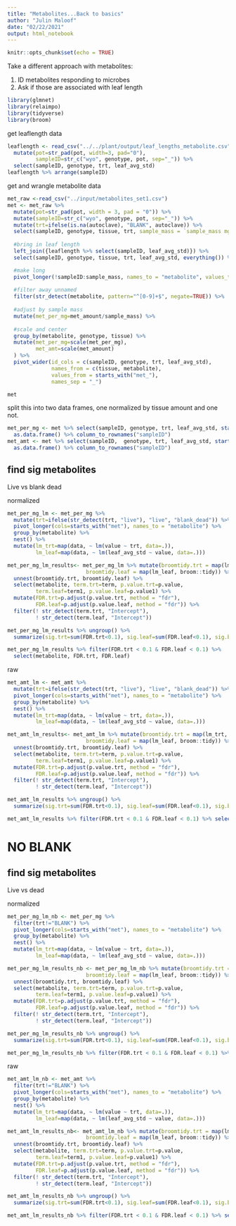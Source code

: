 ```yaml
---
title: "Metabolites...Back to basics"
author: "Julin Maloof"
date: "02/22/2021"
output: html_notebook
---
```


```r
knitr::opts_chunk$set(echo = TRUE)
```

Take a different approach with metabolites:

1) ID metabolites responding to microbes
2) Ask if those are associated with leaf length

```r
library(glmnet)
library(relaimpo)
library(tidyverse)
library(broom)
```

get leaflength data
```r
leaflength <- read_csv("../../plant/output/leaf_lengths_metabolite.csv") %>%
  mutate(pot=str_pad(pot, width=3, pad="0"),
         sampleID=str_c("wyo", genotype, pot, sep="_")) %>%
  select(sampleID, genotype, trt, leaf_avg_std)
leaflength %>% arrange(sampleID)
```

get and wrangle metabolite data
```r
met_raw <-read_csv("../input/metabolites_set1.csv")
met <- met_raw %>% 
  mutate(pot=str_pad(pot, width = 3, pad = "0")) %>%
  mutate(sampleID=str_c("wyo", genotype, pot, sep="_")) %>%
  mutate(trt=ifelse(is.na(autoclave), "BLANK", autoclave)) %>%
  select(sampleID, genotype, tissue, trt, sample_mass = `sample_mass mg`, !submission_number:concatenate)  %>%
  
  #bring in leaf length
  left_join({leaflength %>% select(sampleID, leaf_avg_std)}) %>%
  select(sampleID, genotype, tissue, trt, leaf_avg_std, everything()) %>%

  #make long
  pivot_longer(!sampleID:sample_mass, names_to = "metabolite", values_to = "met_amount") %>%
  
  #filter away unnamed
  filter(str_detect(metabolite, pattern="^[0-9]+$", negate=TRUE)) %>%
  
  #adjust by sample mass
  mutate(met_per_mg=met_amount/sample_mass) %>%
  
  #scale and center
  group_by(metabolite, genotype, tissue) %>%
  mutate(met_per_mg=scale(met_per_mg),
         met_amt=scale(met_amount)
  ) %>% 
  pivot_wider(id_cols = c(sampleID, genotype, trt, leaf_avg_std), 
              names_from = c(tissue, metabolite), 
              values_from = starts_with("met_"),
              names_sep = "_")

met 
```

split this into two data frames, one normalized by tissue amount and one not.
```r
met_per_mg <- met %>% select(sampleID, genotype, trt, leaf_avg_std, starts_with("met_per_mg")) %>%
  as.data.frame() %>% column_to_rownames("sampleID")
met_amt <- met %>% select(sampleID,  genotype, trt, leaf_avg_std, starts_with("met_amt")) %>%
  as.data.frame() %>% column_to_rownames("sampleID")
```


## find sig metabolites

Live vs blank dead

normalized
```r
met_per_mg_lm <- met_per_mg %>%
  mutate(trt=ifelse(str_detect(trt, "live"), "live", "blank_dead")) %>%
  pivot_longer(cols=starts_with("met"), names_to = "metabolite") %>%
  group_by(metabolite) %>%
  nest() %>%
  mutate(lm_trt=map(data, ~ lm(value ~ trt, data=.)),
         lm_leaf=map(data, ~ lm(leaf_avg_std ~ value, data=.)))

```


```r
met_per_mg_lm_results<- met_per_mg_lm %>% mutate(broomtidy.trt = map(lm_trt, broom::tidy),
                         broomtidy.leaf = map(lm_leaf, broom::tidy)) %>%
  unnest(broomtidy.trt, broomtidy.leaf) %>%
  select(metabolite, term.trt=term, p.value.trt=p.value,
         term.leaf=term1, p.value.leaf=p.value1) %>%
  mutate(FDR.trt=p.adjust(p.value.trt, method = "fdr"),
         FDR.leaf=p.adjust(p.value.leaf, method = "fdr")) %>%
  filter(! str_detect(term.trt, "Intercept"),
         ! str_detect(term.leaf, "Intercept"))

met_per_mg_lm_results %>% ungroup() %>%
  summarize(sig.trt=sum(FDR.trt<0.1), sig.leaf=sum(FDR.leaf<0.1), sig.both=sum(FDR.trt<0.1&FDR.leaf<0.1), count=n())

met_per_mg_lm_results %>% filter(FDR.trt < 0.1 & FDR.leaf < 0.1) %>% 
  select(metabolite, FDR.trt, FDR.leaf)
```

raw
```r
met_amt_lm <- met_amt %>%
  mutate(trt=ifelse(str_detect(trt, "live"), "live", "blank_dead")) %>%
  pivot_longer(cols=starts_with("met"), names_to = "metabolite") %>%
  group_by(metabolite) %>%
  nest() %>%
  mutate(lm_trt=map(data, ~ lm(value ~ trt, data=.)),
         lm_leaf=map(data, ~ lm(leaf_avg_std ~ value, data=.)))

```


```r
met_amt_lm_results<- met_amt_lm %>% mutate(broomtidy.trt = map(lm_trt, broom::tidy),
                         broomtidy.leaf = map(lm_leaf, broom::tidy)) %>%
  unnest(broomtidy.trt, broomtidy.leaf) %>%
  select(metabolite, term.trt=term, p.value.trt=p.value,
         term.leaf=term1, p.value.leaf=p.value1) %>%
  mutate(FDR.trt=p.adjust(p.value.trt, method = "fdr"),
         FDR.leaf=p.adjust(p.value.leaf, method = "fdr")) %>%
  filter(! str_detect(term.trt, "Intercept"),
         ! str_detect(term.leaf, "Intercept"))

met_amt_lm_results %>% ungroup() %>%
  summarize(sig.trt=sum(FDR.trt<0.1), sig.leaf=sum(FDR.leaf<0.1), sig.both=sum(FDR.trt<0.1&FDR.leaf<0.1), count=n())

met_amt_lm_results %>% filter(FDR.trt < 0.1 & FDR.leaf < 0.1) %>% select(metabolite, FDR.trt, FDR.leaf)
```


# NO BLANK



## find sig metabolites

Live vs  dead

normalized
```r
met_per_mg_lm_nb <- met_per_mg %>%
  filter(trt!="BLANK") %>%
  pivot_longer(cols=starts_with("met"), names_to = "metabolite") %>%
  group_by(metabolite) %>%
  nest() %>%
  mutate(lm_trt=map(data, ~ lm(value ~ trt, data=.)),
         lm_leaf=map(data, ~ lm(leaf_avg_std ~ value, data=.)))

```


```r
met_per_mg_lm_results_nb <- met_per_mg_lm_nb %>% mutate(broomtidy.trt = map(lm_trt, broom::tidy),
                         broomtidy.leaf = map(lm_leaf, broom::tidy)) %>%
  unnest(broomtidy.trt, broomtidy.leaf) %>%
  select(metabolite, term.trt=term, p.value.trt=p.value,
         term.leaf=term1, p.value.leaf=p.value1) %>%
  mutate(FDR.trt=p.adjust(p.value.trt, method = "fdr"),
         FDR.leaf=p.adjust(p.value.leaf, method = "fdr")) %>%
  filter(! str_detect(term.trt, "Intercept"),
         ! str_detect(term.leaf, "Intercept"))

met_per_mg_lm_results_nb %>% ungroup() %>%
  summarize(sig.trt=sum(FDR.trt<0.1), sig.leaf=sum(FDR.leaf<0.1), sig.both=sum(FDR.trt<0.1&FDR.leaf<0.1), count=n())

met_per_mg_lm_results_nb %>% filter(FDR.trt < 0.1 & FDR.leaf < 0.1) %>% select(metabolite, FDR.trt, FDR.leaf)
```

raw
```r
met_amt_lm_nb <- met_amt %>%
  filter(trt!="BLANK") %>%
  pivot_longer(cols=starts_with("met"), names_to = "metabolite") %>%
  group_by(metabolite) %>%
  nest() %>%
  mutate(lm_trt=map(data, ~ lm(value ~ trt, data=.)),
         lm_leaf=map(data, ~ lm(leaf_avg_std ~ value, data=.)))

```


```r
met_amt_lm_results_nb<- met_amt_lm_nb %>% mutate(broomtidy.trt = map(lm_trt, broom::tidy),
                         broomtidy.leaf = map(lm_leaf, broom::tidy)) %>%
  unnest(broomtidy.trt, broomtidy.leaf) %>%
  select(metabolite, term.trt=term, p.value.trt=p.value,
         term.leaf=term1, p.value.leaf=p.value1) %>%
  mutate(FDR.trt=p.adjust(p.value.trt, method = "fdr"),
         FDR.leaf=p.adjust(p.value.leaf, method = "fdr")) %>%
  filter(! str_detect(term.trt, "Intercept"),
         ! str_detect(term.leaf, "Intercept"))

met_amt_lm_results_nb %>% ungroup() %>%
  summarize(sig.trt=sum(FDR.trt<0.1), sig.leaf=sum(FDR.leaf<0.1), sig.both=sum(FDR.trt<0.1&FDR.leaf<0.1), count=n())

met_amt_lm_results_nb %>% filter(FDR.trt < 0.1 & FDR.leaf < 0.1) %>% select(FDR.trt, FDR.leaf)
```
